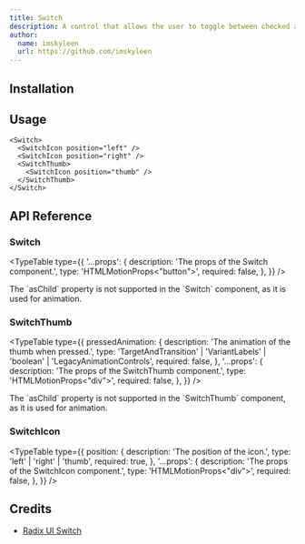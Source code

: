 ```yaml
---
title: Switch
description: A control that allows the user to toggle between checked and not checked.
author:
  name: imskyleen
  url: https://github.com/imskyleen
---
```


<ComponentPreview name="demo-primitives-radix-switch" />

## Installation

<ComponentInstallation name="primitives-radix-switch" />

## Usage

```tsx
<Switch>
  <SwitchIcon position="left" />
  <SwitchIcon position="right" />
  <SwitchThumb>
    <SwitchIcon position="thumb" />
  </SwitchThumb>
</Switch>
```

## API Reference

### Switch

<ExternalLink
  href="https://www.radix-ui.com/primitives/docs/components/switch#root"
  text="Radix UI API Reference - Switch.Root"
/>

<TypeTable
  type={{
    '...props': {
      description: 'The props of the Switch component.',
      type: 'HTMLMotionProps<"button">',
      required: false,
    },
  }}
/>

<Callout type="info">
  The `asChild` property is not supported in the `Switch` component, as it is
  used for animation.
</Callout>

### SwitchThumb

<ExternalLink
  href="https://www.radix-ui.com/primitives/docs/components/switch#thumb"
  text="Radix UI API Reference - Switch.Thumb"
/>

<TypeTable
  type={{
    pressedAnimation: {
      description: 'The animation of the thumb when pressed.',
      type:
        'TargetAndTransition' |
        'VariantLabels' |
        'boolean' |
        'LegacyAnimationControls',
      required: false,
    },
    '...props': {
      description: 'The props of the SwitchThumb component.',
      type: 'HTMLMotionProps<"div">',
      required: false,
    },
  }}
/>

<Callout type="info">
  The `asChild` property is not supported in the `SwitchThumb` component, as it
  is used for animation.
</Callout>

### SwitchIcon

<TypeTable
  type={{
    position: {
      description: 'The position of the icon.',
      type: 'left' | 'right' | 'thumb',
      required: true,
    },
    '...props': {
      description: 'The props of the SwitchIcon component.',
      type: 'HTMLMotionProps<"div">',
      required: false,
    },
  }}
/>

## Credits

- [Radix UI Switch](https://www.radix-ui.com/primitives/docs/components/switch)
